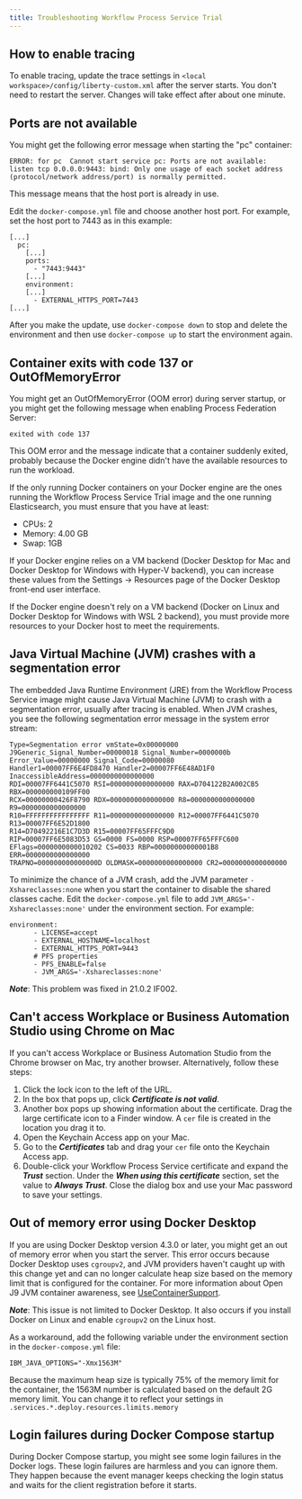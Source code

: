 ```yaml
---
title: Troubleshooting Workflow Process Service Trial
---
```


## How to enable tracing

To enable tracing, update the trace settings in `<local workspace>/config/liberty-custom.xml` after the server starts.  You don't need to restart the server. Changes will take effect after about one minute.

## Ports are not available

You might get the following error message when starting the "pc" container:

```
ERROR: for pc  Cannot start service pc: Ports are not available: listen tcp 0.0.0.0:9443: bind: Only one usage of each socket address (protocol/network address/port) is normally permitted.
```

This message means that the host port is already in use.

Edit the `docker-compose.yml` file and choose another host port. For example, set the host port to 7443 as in this example:

```
[...]
  pc:
    [...]    
    ports:
      - "7443:9443"
    [...] 
    environment:
    [...] 
      - EXTERNAL_HTTPS_PORT=7443
[...]
```

 After you make the update, use `docker-compose down` to stop and delete the environment and then use  `docker-compose up` to start the environment again.

## Container exits with code 137 or OutOfMemoryError

You might get an OutOfMemoryError (OOM error) during server startup, or you might get the following message when enabling Process Federation Server:

```
exited with code 137
```

This OOM error and the message indicate that a container suddenly exited, probably because the Docker engine didn't have the available resources to run the workload. 

If the only running Docker containers on your Docker engine are the ones running the Workflow Process Service Trial image and the one running Elasticsearch, you must ensure that you have at least:
- CPUs: 2
- Memory: 4.00 GB
- Swap: 1GB

If your Docker engine relies on a VM backend (Docker Desktop for Mac and Docker Desktop for Windows with Hyper-V backend), you can increase these values from the Settings -> Resources page of the Docker Desktop front-end user interface. 

If the Docker engine doesn't rely on a VM backend (Docker on Linux and Docker Desktop for Windows with WSL 2 backend), you must provide more resources to your Docker host to meet the requirements.

## Java Virtual Machine (JVM) crashes with a segmentation error

The embedded Java Runtime Environment (JRE) from the Workflow Process Service image might cause Java Virtual Machine (JVM) to crash with a segmentation error, usually after tracing is enabled. When JVM crashes, you see the following segmentation error message in the system error stream:

```
Type=Segmentation error vmState=0x00000000
J9Generic_Signal_Number=00000018 Signal_Number=0000000b Error_Value=00000000 Signal_Code=00000080
Handler1=00007FF6E4FD8470 Handler2=00007FF6E48AD1F0 InaccessibleAddress=0000000000000000
RDI=00007FF6441C5070 RSI=0000000000000000 RAX=D704122B2A002CB5 RBX=000000000109FF00
RCX=00000000426F8790 RDX=0000000000000000 R8=0000000000000000 R9=0000000000000000
R10=FFFFFFFFFFFFFFFF R11=0000000000000000 R12=00007FF6441C5070 R13=00007FF6E52D1800
R14=D70492216E1C7D3D R15=00007FF65FFFC9D0
RIP=00007FF6E5083D53 GS=0000 FS=0000 RSP=00007FF65FFFC600
EFlags=0000000000010202 CS=0033 RBP=00000000000001B8 ERR=0000000000000000
TRAPNO=000000000000000D OLDMASK=0000000000000000 CR2=0000000000000000

```

To minimize the chance of a JVM crash, add the JVM parameter `-Xshareclasses:none` when you start the container to disable the shared classes cache. Edit the `docker-compose.yml` file to add `JVM_ARGS='-Xshareclasses:none'` under the environment section. For example:

```
environment:
      - LICENSE=accept
      - EXTERNAL_HOSTNAME=localhost
      - EXTERNAL_HTTPS_PORT=9443
      # PFS properties
      - PFS_ENABLE=false
      - JVM_ARGS='-Xshareclasses:none'
```

***Note***: This problem was fixed in 21.0.2 IF002.

## Can't access Workplace or Business Automation Studio using Chrome on Mac

If you can't access Workplace or Business Automation Studio from the Chrome browser on Mac, try another browser. Alternatively, follow these steps:

1. Click the lock icon to the left of the URL.
2. In the box that pops up, click ***Certificate is not valid***.
3. Another box pops up showing information about the certificate. Drag the large certificate icon to a Finder window. A `cer` file is created in the location you drag it to.
4. Open the Keychain Access app on your Mac.
5. Go to the ***Certificates*** tab and drag your `cer` file onto the Keychain Access app.
6. Double-click your Workflow Process Service certificate and expand the ***Trust*** section. Under the ***When using this certificate*** section, set the value to ***Always Trust***.
Close the dialog box and use your Mac password to save your settings.

## Out of memory error using Docker Desktop

If you are using Docker Desktop version 4.3.0 or later, you might get an out of memory error when you start the server. This error occurs because Docker Desktop uses `cgroupv2`, and JVM providers haven't caught up with this change yet and can no longer calculate heap size based on the memory limit that is configured for the container. For more information about Open J9 JVM container awareness, see [UseContainerSupport](https://www.eclipse.org/openj9/docs/xxusecontainersupport/).

***Note***: This issue is not limited to Docker Desktop. It also occurs if you install Docker on Linux and enable `cgroupv2` on the Linux host.

As a workaround, add the following variable under the environment section in the `docker-compose.yml` file:

```
IBM_JAVA_OPTIONS="-Xmx1563M"
```

Because the maximum heap size is typically 75% of the memory limit for the container, the 1563M number is calculated based on the default 2G memory limit. You can change it to reflect your settings in ` .services.*.deploy.resources.limits.memory`

## Login failures during Docker Compose startup

During Docker Compose startup, you might see some login failures in the Docker logs. These login failures are harmless and you can ignore them. They happen because the event manager keeps checking the login status and waits for the client registration before it starts. 

